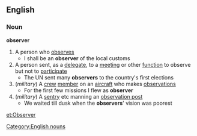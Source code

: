 ==English==
===Noun===
'''observer'''
#A person who [[observe]]s
#* I shall be an '''observer''' of the local customs
#A person sent, as a [[delegate]], to a [[meeting]] or other [[function]] to observe but not to [[participate]]
#* The UN sent many '''observers''' to the country's first elections
#(''military'') A [[crew]] [[member]] on an [[aircraft]] who makes [[observation]]s
#* For the first few missions I flew as '''observer'''
#(''military'') A [[sentry]] etc manning an [[observation post]]
#* We waited till dusk when the '''observers'''' vision was poorest
[[Category:English nouns]]

[[et:Observer]]